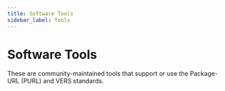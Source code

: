 ```yaml
---
title: Software Tools
sidebar_label: Tools
---
```



# Software Tools

These are community-maintained tools that support or use the Package-URL (PURL) and VERS standards.

<ToolGrid />
